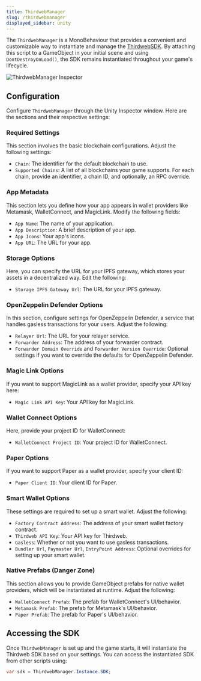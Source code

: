 ```yaml
---
title: ThirdwebManager
slug: /thirdwebmanager
displayed_sidebar: unity
---
```


The `ThirdwebManager` is a MonoBehaviour that provides a convenient and customizable way to instantiate and manage the [ThirdwebSDK](/unity/thirdwebsdk). By attaching this script to a GameObject in your initial scene and using `DontDestroyOnLoad()`, the SDK remains instantiated throughout your game's lifecycle.

![ThirdwebManager Inspector](./assets/thirdweb_manager.png)

## Configuration

Configure `ThirdwebManager` through the Unity Inspector window. Here are the sections and their respective settings:

### Required Settings

This section involves the basic blockchain configurations. Adjust the following settings:

- `Chain`: The identifier for the default blockchain to use.
- `Supported Chains`: A list of all blockchains your game supports. For each chain, provide an identifier, a chain ID, and optionally, an RPC override.

### App Metadata

This section lets you define how your app appears in wallet providers like Metamask, WalletConnect, and MagicLink. Modify the following fields:

- `App Name`: The name of your application.
- `App Description`: A brief description of your app.
- `App Icons`: Your app's icons.
- `App URL`: The URL for your app.

### Storage Options

Here, you can specify the URL for your IPFS gateway, which stores your assets in a decentralized way. Edit the following:

- `Storage IPFS Gateway Url`: The URL for your IPFS gateway.

### OpenZeppelin Defender Options

In this section, configure settings for OpenZeppelin Defender, a service that handles gasless transactions for your users. Adjust the following:

- `Relayer Url`: The URL for your relayer service.
- `Forwarder Address`: The address of your forwarder contract.
- `Forwarder Domain Override` and `Forwarder Version Override`: Optional settings if you want to override the defaults for OpenZeppelin Defender.

### Magic Link Options

If you want to support MagicLink as a wallet provider, specify your API key here:

- `Magic Link API Key`: Your API key for MagicLink.

### Wallet Connect Options

Here, provide your project ID for WalletConnect:

- `WalletConnect Project ID`: Your project ID for WalletConnect.

### Paper Options

If you want to support Paper as a wallet provider, specify your client ID:

- `Paper Client ID`: Your client ID for Paper.

### Smart Wallet Options

These settings are required to set up a smart wallet. Adjust the following:

- `Factory Contract Address`: The address of your smart wallet factory contract.
- `Thirdweb API Key`: Your API key for Thirdweb.
- `Gasless`: Whether or not you want to use gasless transactions.
- `Bundler Url`, `Paymaster Url`, `EntryPoint Address`: Optional overrides for setting up your smart wallet.

### Native Prefabs (Danger Zone)

This section allows you to provide GameObject prefabs for native wallet providers, which will be instantiated at runtime. Adjust the following:

- `WalletConnect Prefab`: The prefab for WalletConnect's UI/behavior.
- `Metamask Prefab`: The prefab for Metamask's UI/behavior.
- `Paper Prefab`: The prefab for Paper's UI/behavior.

## Accessing the SDK

Once `ThirdwebManager` is set up and the game starts, it will instantiate the Thirdweb SDK based on your settings. You can access the instantiated SDK from other scripts using:

```csharp
var sdk = ThirdwebManager.Instance.SDK;
```
